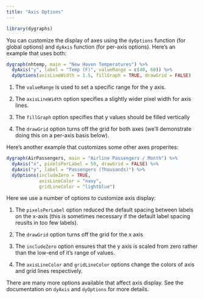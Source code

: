 ```yaml
---
title: "Axis Options"
---
```


```r
library(dygraphs)
```

You can customize the display of axes using the `dyOptions` function (for global options) and `dyAxis` function (for per-axis options). Here's an example that uses both:

```r
dygraph(nhtemp, main = "New Haven Temperatures") %>%
  dyAxis("y", label = "Temp (F)", valueRange = c(40, 60)) %>%
  dyOptions(axisLineWidth = 1.5, fillGraph = TRUE, drawGrid = FALSE)
```

1) The `valueRange` is used to set a specific range for the y axis.

2) The `axisLineWidth` option specifies a slightly wider pixel width for axis lines.

3) The `fillGraph` option specifies that y values should be filled vertically

3) The `drawGrid` option turns off the grid for both axes (we'll demonstrate doing this on a per-axis basis below).

Here's another example that customizes some other axes properites:

```r
dygraph(AirPassengers, main = "Airline Passengers / Month") %>%
  dyAxis("x", pixelsPerLabel = 50, drawGrid = FALSE) %>%
  dyAxis("y", label = "Passengers (Thousands)") %>%
  dyOptions(includeZero = TRUE, 
            axisLineColor = "navy", 
            gridLineColor = "lightblue")
```

Here we use a number of options to customize axis display:

1) The `pixelsPerLabel` option reduced the default spacing between labels on the x-axis (this is sometimes necessary if the default label spacing reuslts in too few labels).

2) The `drawGrid` option turns off the grid for the x axis

3) The `includeZero` option ensures that the y axis is scaled from zero rather than the low-end of it's range of values.

4) The `axisLineColor` and `gridLineColor` options change the colors of axis and grid lines respectively.

There are many more options available that affect axis display. See the documentation on `dyAxis` and `dyOptions` for more details.
